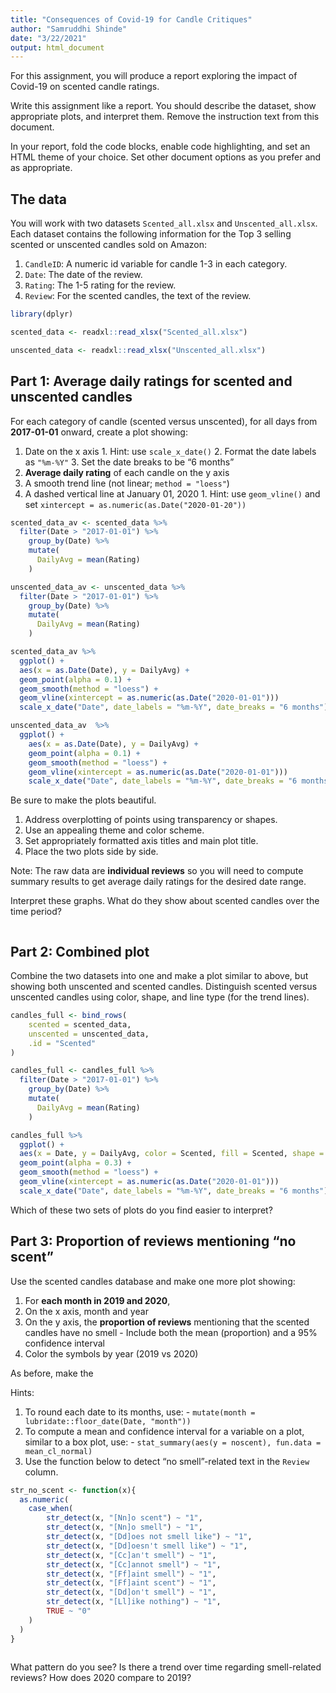 ```yaml
---
title: "Consequences of Covid-19 for Candle Critiques"
author: "Samruddhi Shinde"
date: "3/22/2021"
output: html_document
---
```


For this assignment, you will produce a report exploring the impact of Covid-19 on scented candle ratings.

Write this assignment like a report.
You should describe the dataset, show appropriate plots, and interpret them.
Remove the instruction text from this document.

In your report, fold the code blocks, enable code highlighting, and set an HTML theme of your choice.
Set other document options as you prefer and as appropriate.


## The data

You will work with two datasets `Scented_all.xlsx` and `Unscented_all.xlsx`.
Each dataset contains the following information for the Top 3 selling scented or unscented candles sold on Amazon:
  
  1. `CandleID`: A numeric id variable for candle 1-3 in each category.
  2. `Date`: The date of the review.
  3. `Rating`: The 1-5 rating for the review.
  4. `Review`: For the scented candles, the text of the review.

```r
library(dplyr)
```

```r
scented_data <- readxl::read_xlsx("Scented_all.xlsx")

unscented_data <- readxl::read_xlsx("Unscented_all.xlsx")
```


## Part 1: Average daily ratings for scented and unscented candles

For each category of candle (scented versus unscented), for all days from **2017-01-01** onward, create a plot showing:

  1. Date on the x axis
    1. Hint: use `scale_x_date()`
    2. Format the date labels as `"%m-%Y"`
    3. Set the date breaks to be "6 months"
  2. **Average daily rating** of each candle on the y axis
  3. A smooth trend line (not linear; `method = "loess"`)
  4. A dashed vertical line at January 01, 2020
    1. Hint: use `geom_vline()` and set `xintercept = as.numeric(as.Date("2020-01-20"))`
    
```r
scented_data_av <- scented_data %>%
  filter(Date > "2017-01-01") %>% 
    group_by(Date) %>%
    mutate(
      DailyAvg = mean(Rating)
    )
```

```r
unscented_data_av <- unscented_data %>%
  filter(Date > "2017-01-01") %>% 
    group_by(Date) %>%
    mutate(
      DailyAvg = mean(Rating)
    )
```


```r
scented_data_av %>%
  ggplot() +
  aes(x = as.Date(Date), y = DailyAvg) +
  geom_point(alpha = 0.1) +
  geom_smooth(method = "loess") +
  geom_vline(xintercept = as.numeric(as.Date("2020-01-01")))
  scale_x_date("Date", date_labels = "%m-%Y", date_breaks = "6 months")
```
  
```r
unscented_data_av  %>%
  ggplot() +
    aes(x = as.Date(Date), y = DailyAvg) +
    geom_point(alpha = 0.1) +
    geom_smooth(method = "loess") +
    geom_vline(xintercept = as.numeric(as.Date("2020-01-01")))
    scale_x_date("Date", date_labels = "%m-%Y", date_breaks = "6 months")
```
    
Be sure to make the plots beautiful.

  1. Address overplotting of points using transparency or shapes.
  2. Use an appealing theme and color scheme.
  3. Set appropriately formatted axis titles and main plot title.
  4. Place the two plots side by side.
  
Note: The raw data are **individual reviews** so you will need to compute summary results to get average daily ratings for the desired date range.

Interpret these graphs.
What do they show about scented candles over the time period?

```r

```


## Part 2: Combined plot

Combine the two datasets into one and make a plot similar to above, but showing both unscented and scented candles.
Distinguish scented versus unscented candles using color, shape, and line type (for the trend lines).

```r
candles_full <- bind_rows(
	scented = scented_data, 
	unscented = unscented_data, 
	.id = "Scented"
)

candles_full <- candles_full %>%
  filter(Date > "2017-01-01") %>% 
    group_by(Date) %>%
    mutate(
      DailyAvg = mean(Rating)
    )
```

```r
candles_full %>%
  ggplot() +
  aes(x = Date, y = DailyAvg, color = Scented, fill = Scented, shape = Scented) +
  geom_point(alpha = 0.3) +
  geom_smooth(method = "loess") +
  geom_vline(xintercept = as.numeric(as.Date("2020-01-01")))
  scale_x_date("Date", date_labels = "%m-%Y", date_breaks = "6 months")
```

Which of these two sets of plots do you find easier to interpret?


## Part 3: Proportion of reviews mentioning "no scent"

Use the scented candles database and make one more plot showing:

  1. For **each month in 2019 and 2020**, 
  2. On the x axis, month and year
  3. On the y axis, the **proportion of reviews** mentioning that the scented candles have no smell
    - Include both the mean (proportion) and a 95% confidence interval
  4. Color the symbols by year (2019 vs 2020)

As before, make the 

Hints:

  1. To round each date to its months, use:
    - `mutate(month = lubridate::floor_date(Date, "month"))`
  2. To compute a mean and confidence interval for a variable on a plot, similar to a box plot, use:
    - `stat_summary(aes(y = noscent), fun.data = mean_cl_normal)`
  3. Use the function below to detect "no smell"-related text in the `Review` column.

```r
str_no_scent <- function(x){
  as.numeric(
  	case_when(
  		str_detect(x, "[Nn]o scent") ~ "1", 
  		str_detect(x, "[Nn]o smell") ~ "1",
  		str_detect(x, "[Dd]oes not smell like") ~ "1",
  		str_detect(x, "[Dd]oesn't smell like") ~ "1",
  		str_detect(x, "[Cc]an't smell") ~ "1",
  		str_detect(x, "[Cc]annot smell") ~ "1",
  		str_detect(x, "[Ff]aint smell") ~ "1",
  		str_detect(x, "[Ff]aint scent") ~ "1",
  		str_detect(x, "[Dd]on't smell") ~ "1",
  		str_detect(x, "[Ll]ike nothing") ~ "1",
  		TRUE ~ "0"
  	)
  )
}
```

```r

```

What pattern do you see?
Is there a trend over time regarding smell-related reviews? 
How does 2020 compare to 2019?
